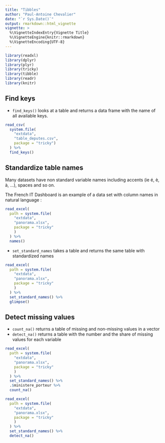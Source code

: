```yaml
---
title: "Tibbles"
author: "Paul-Antoine Chevalier"
date: "`r Sys.Date()`"
output: rmarkdown::html_vignette
vignette: >
  %\VignetteIndexEntry{Vignette Title}
  %\VignetteEngine{knitr::rmarkdown}
  %\VignetteEncoding{UTF-8}
---
```


```r
library(readxl)
library(dplyr)
library(plyr)
library(tricky)
library(tibble)
library(readr)
library(knitr)
```

## Find keys

* `find_keys()` looks at a table and returns a data frame with the name of all available keys.

```r
read_csv(
  system.file(
    "extdata", 
    "table_deputes.csv", 
    package = "tricky")
  ) %>% 
  find_keys() 
```

## Standardize table names

Many datasets have non standard variable names including accents (ie é, è, à, ...), spaces and so on. 

The French IT Dashboard is an example of a data set with column names in natural language : 

```r
read_excel(
  path = system.file(
    "extdata", 
    "panorama.xlsx", 
    package = "tricky"
    )
  ) %>% 
  names()
```

* `set_standard_names` takes a table and returns the same table with standardized names

```r
read_excel(
  path = system.file(
    "extdata", 
    "panorama.xlsx", 
    package = "tricky"
    )
  ) %>% 
  set_standard_names() %>% 
  glimpse()
```

## Detect missing values

* `count_na()` returns a table of missing and non-missing values in a vector
* `detect_na()` returns a table with the number and the share of missing values for each variable

```r
read_excel(
  path = system.file(
    "extdata", 
    "panorama.xlsx", 
    package = "tricky"
    )
  ) %>% 
  set_standard_names() %>% 
  .$ministere_porteur %>% 
  count_na()
```


```r
read_excel(
  path = system.file(
    "extdata", 
    "panorama.xlsx", 
    package = "tricky"
    )
  ) %>% 
  set_standard_names() %>% 
  detect_na()
```
